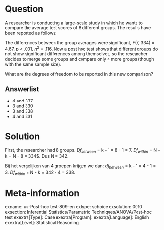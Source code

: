 Question
========
A researcher is conducting a large-scale study in which he wants to compare the average test scores of 8 different groups. The results have been reported as follows:

The differences between the group averages were significant, F(7, 334) = 4.67, p < .001, $\eta^2$ = .116.  Now a post hoc test shows that different groups do not show significant differences among themselves, so the researcher decides to merge some groups and compare only 4 more groups (though with the same sample size).

What are the degrees of freedom to be reported in this new comparison?

Answerlist
----------
* 4 and 337
* 3 and 330
* 3 and 338
* 4 and 331


Solution
========
First, the researcher had 8 groups. $Df_{between}$ = k - 1 = 8 - 1 = 7. $Df_{within}$ = N - k = N - 8 = 334$. Dus N = 342.

Bij het vergelijken van 4 groepen krijgen we dan: $df_{between}$ = k - 1 = 4 - 1 = 3. $Df_{within}$ = N - k = 342 - 4 = 338.

Meta-information
================
exname: uu-Post-hoc test-809-en
extype: schoice
exsolution: 0010
exsection: Inferential Statistics/Parametric Techniques/ANOVA/Post-hoc test
exextra[Type]: Case
exextra[Program]: 
exextra[Language]: English
exextra[Level]: Statistical Reasoning